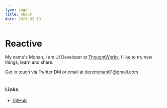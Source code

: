 ```yaml
---
type: page
title: About
date: 2021-02-19
---
```


# Reactive

My name's Mohan, I am UI Developer at [ThoughtWorks](https://www.thoughtworks.com/). I like to try new things, learn and share.

Get in touch via [Twitter](https://twitter.com/mohandere) DM or email at deremohan01@gmail.com

---

### Links

- [GitHub](https://github.com/mohandere)
